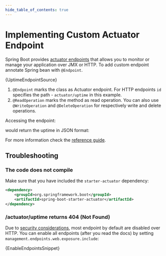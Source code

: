 ```yaml
---
hide_table_of_contents: true
---
```


# Implementing Custom Actuator Endpoint

Spring Boot provides [actuator endpoints][actuator-endpoints] that allows you to monitor or manage your application over JMX or HTTP. To add custom endpoint annotate Spring bean with `@Endpoint`.<!--truncate-->

<CodeBlock language="java">{UptimeEndpointSource}</CodeBlock>

1. `@Endpoint` marks the class as Actuator endpoint. For HTTP endpoints `id` specifies the path - `actuator/uptime` in this example.
2. `@ReadOperation` marks the method as read operation. You can also use `@WriteOperation` and `@DeleteOperation` for respectively write and delete operations.

Accessing the endpoint:

<UptimeEndpointExampleRequest />

would return the uptime in JSON format:

<UptimeEndpointExampleResponse />

For more information check the [reference guide][implement-custom-endpoint].

## Troubleshooting

### The code does not compile

Make sure that you have included the `starter-actuator` dependency:

<Tabs>
<TabItem value="gradle" label="Gradle">
    <CodeSnippet code={DependencySnippet} language="kotlin" title="build.gradle.kts" />
</TabItem>
<TabItem value="maven" label="Maven">

```xml title="pom.xml"
<dependency>
    <groupId>org.springframework.boot</groupId>
    <artifactId>spring-boot-starter-actuator</artifactId>
</dependency>
```

</TabItem>
</Tabs>

### /actuator/uptime returns 404 (Not Found)

Due to [security considerations][endpoints-secuirty], most endpoint by default are disabled over HTTP. You can enable all endpoints (after you read the docs) by setting `management.endpoints.web.exposure.include`:

<CodeBlock language="properties" title="application.properties">{EnableEndpointsSnippet}</CodeBlock>

[actuator-endpoints]: https://docs.spring.io/spring-boot/docs/current/reference/htmlsingle/#actuator
[implement-custom-endpoint]: https://docs.spring.io/spring-boot/docs/current/reference/htmlsingle/#actuator.endpoints.implementing-custom
[endpoints-secuirty]: https://docs.spring.io/spring-boot/docs/current/reference/htmlsingle/#actuator.endpoints.security
